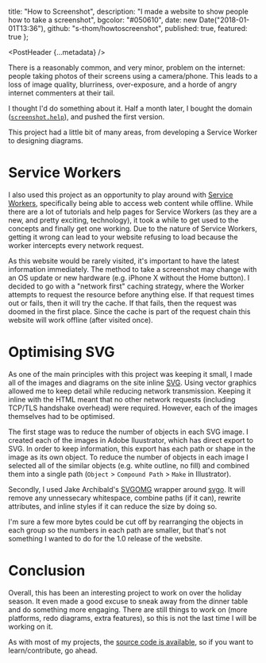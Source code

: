 
  title: "How to Screenshot",
  description: "I made a website to show people how to take a screenshot",
  bgcolor: "#050610",
  date: new Date("2018-01-01T13:36"),
  github: "s-thom/howtoscreenshot",
  published: true,
  featured: true
};

<PostHeader {...metadata} />

There is a reasonably common, and very minor, problem on the internet: people taking photos of their screens using a camera/phone. This leads to a loss of image quality, blurriness, over-exposure, and a horde of angry internet commenters at their tail.

I thought I'd do something about it. Half a month later, I bought the domain ([`screenshot.help`](https://screenshot.help)), and pushed the first version.

This project had a little bit of many areas, from developing a Service Worker to designing diagrams.

# Service Workers

I also used this project as an opportunity to play around with [Service Workers](https://developer.mozilla.org/en-US/docs/Web/API/Service_Worker_API), specifically being able to access web content while offline. While there are a lot of tutorials and help pages for Service Workers (as they are a new, and pretty exciting, technology), it took a while to get used to the concepts and finally get one working. Due to the nature of Service Workers, getting it wrong can lead to your website refusing to load because the worker intercepts every network request.

As this website would be rarely visited, it's important to have the latest information immediately. The method to take a screenshot may change with an OS update or new hardware (e.g. iPhone X without the Home button). I decided to go with a "network first" caching strategy, where the Worker attempts to request the resource before anything else. If that request times out or fails, then it will try the cache. If that fails, then the request was doomed in the first place. Since the cache is part of the request chain this website will work offline (after visited once).

# Optimising SVG

As one of the main principles with this project was keeping it small, I made all of the images and diagrams on the site inline [SVG](https://en.wikipedia.org/wiki/Scalable_Vector_Graphics). Using vector graphics allowed me to keep detail while reducing network transmission. Keeping it inline with the HTML meant that no other network requests (including TCP/TLS handshake overhead) were required. However, each of the images themselves had to be optimised.

The first stage was to reduce the number of objects in each SVG image. I created each of the images in Adobe Iluustrator, which has direct export to SVG. In order to keep information, this export has each path or shape in the image as its own object. To reduce the number of objects in each image I selected all of the similar objects (e.g. white outline, no fill) and combined them into a single path (`Object` > `Compound Path` > `Make` in Illustrator).

Secondly, I used Jake Archibald's [SVGOMG](https://jakearchibald.github.io/svgomg/) wrapper around [svgo](https://github.com/svg/svgo). It will remove any unnessecary whitespace, combine paths (if it can), rewrite attributes, and inline styles if it can reduce the size by doing so.

I'm sure a few more bytes could be cut off by rearranging the objects in each group so the numbers in each path are smaller, but that's not something I wanted to do for the 1.0 release of the website.

# Conclusion

Overall, this has been an interesting project to work on over the holiday season. It even made a good excuse to sneak away from the dinner table and do something more engaging. There are still things to work on (more platforms, redo diagrams, extra features), so this is not the last time I will be working on it.

As with most of my projects, the [source code is available](https://github.com/s-thom/howtoscreenshot), so if you want to learn/contribute, go ahead.
